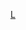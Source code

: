 {{asbox
| image = China Liaoning location map.svg
| pix = 30
| subject = 
| qualifier = 與[[辽宁省|辽宁]]相關
| category = 辽宁小作品
| tempsort =  
| name = Template:Liaoning-stub
}}<noinclude>
[[Category:中國地理小作品模板|L]]
</noinclude>